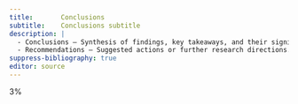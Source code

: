 ```yaml
---
title:       Conclusions
subtitle:    Conclusions subtitle
description: |
  - Conclusions – Synthesis of findings, key takeaways, and their significance.
  - Recommendations – Suggested actions or further research directions.
suppress-bibliography: true  
editor: source
---
```


3%
